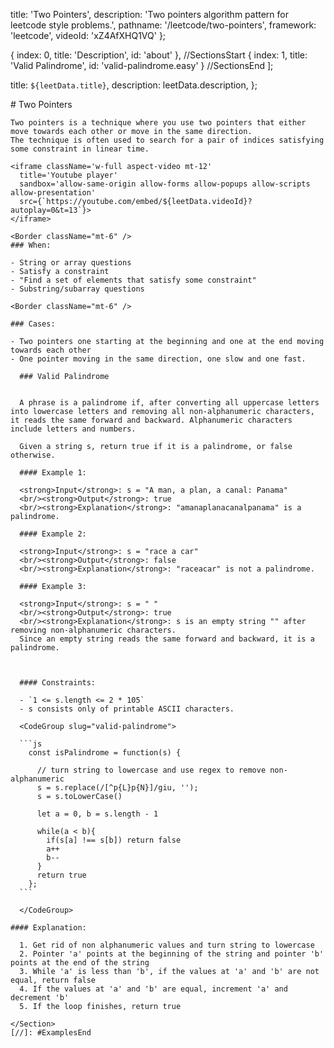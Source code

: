 
  title: 'Two Pointers',
  description: 'Two pointers algorithm pattern for leetcode style problems.',
  pathname: '/leetcode/two-pointers',
  framework: 'leetcode',
  videoId: 'xZ4AfXHQ1VQ'
};

  { index: 0, title: 'Description', id: 'about' },
  //SectionsStart
	{ index: 1, title: 'Valid Palindrome', id: 'valid-palindrome.easy' }
	//SectionsEnd
];

  title: `${leetData.title}`,
  description: leetData.description,
};


<Container>
  <Section id={sections[0].id}>
    # Two Pointers
    
    Two pointers is a technique where you use two pointers that either move towards each other or move in the same direction. 
    The technique is often used to search for a pair of indices satisfying some constraint in linear time.
    
    <iframe className='w-full aspect-video mt-12'
      title='Youtube player'
      sandbox='allow-same-origin allow-forms allow-popups allow-scripts allow-presentation'
      src={`https://youtube.com/embed/${leetData.videoId}?autoplay=0&t=13`}>
    </iframe>

    <Border className="mt-6" />
    ### When:

    - String or array questions
    - Satisfy a constraint
    - "Find a set of elements that satisfy some constraint"
    - Substring/subarray questions

    <Border className="mt-6" />
    
    ### Cases:

    - Two pointers one starting at the beginning and one at the end moving towards each other
    - One pointer moving in the same direction, one slow and one fast.
  </Section>

  [//]: #ExamplesStart
    <Section id={sections[1].id} className="pt-2">
      <Border className="translate-y-5"/>
    
      ### Valid Palindrome

      
      A phrase is a palindrome if, after converting all uppercase letters into lowercase letters and removing all non-alphanumeric characters, it reads the same forward and backward. Alphanumeric characters include letters and numbers.

      Given a string s, return true if it is a palindrome, or false otherwise.
      
      #### Example 1:
      
      <strong>Input</strong>: s = "A man, a plan, a canal: Panama"
      <br/><strong>Output</strong>: true
      <br/><strong>Explanation</strong>: "amanaplanacanalpanama" is a palindrome.
      
      #### Example 2:
      
      <strong>Input</strong>: s = "race a car"
      <br/><strong>Output</strong>: false
      <br/><strong>Explanation</strong>: "raceacar" is not a palindrome.
      
      #### Example 3:

      <strong>Input</strong>: s = " "
      <br/><strong>Output</strong>: true
      <br/><strong>Explanation</strong>: s is an empty string "" after removing non-alphanumeric characters.
      Since an empty string reads the same forward and backward, it is a palindrome.
      
      
      
      #### Constraints:

      - `1 <= s.length <= 2 * 105`
      - s consists only of printable ASCII characters.
      
      <CodeGroup slug="valid-palindrome">
        
      ```js
        const isPalindrome = function(s) {
      
          // turn string to lowercase and use regex to remove non-alphanumeric
          s = s.replace(/[^p{L}p{N}]/giu, '');
          s = s.toLowerCase()
      
          let a = 0, b = s.length - 1
          
          while(a < b){
            if(s[a] !== s[b]) return false
            a++
            b--
          }
          return true
        };
      ```
    
      </CodeGroup>
      
    #### Explanation:

      1. Get rid of non alphanumeric values and turn string to lowercase  
      2. Pointer 'a' points at the beginning of the string and pointer 'b' points at the end of the string
      3. While 'a' is less than 'b', if the values at 'a' and 'b' are not equal, return false
      4. If the values at 'a' and 'b' are equal, increment 'a' and decrement 'b'
      5. If the loop finishes, return true
    
    </Section>
    [//]: #ExamplesEnd
</Container>


